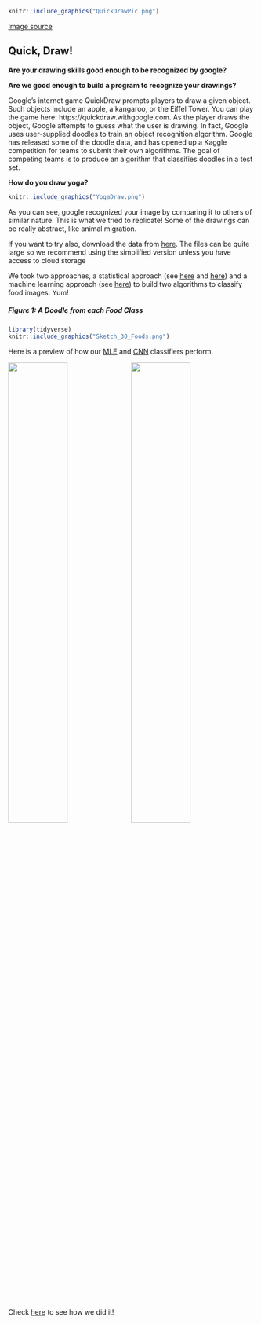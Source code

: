 
```r
knitr::include_graphics("QuickDrawPic.png")
```

[Image source](https://quickdraw.withgoogle.com/)

## Quick, Draw!

**Are your drawing skills good enough to be recognized by google?**

**Are we good enough to build a program to recognize your drawings?**

Google's internet game QuickDraw prompts players to draw a given object. 
Such objects include an apple, a kangaroo, or the Eiffel Tower. 
You can play the game here: https://quickdraw.withgoogle.com. 
As the player draws the object, Google attempts to guess what the user is drawing. 
In fact, Google uses user-supplied doodles to train an object recognition algorithm.
Google has released some of the doodle data, and has opened up a Kaggle competition for teams to submit their own algorithms. The goal of competing teams is to produce an algorithm that classifies doodles in a test set.

**How do you draw yoga?**

```r
knitr::include_graphics("YogaDraw.png")
```


As you can see, google recognized your image by comparing it to others of similar nature. This is what we tried to replicate! Some of the drawings can be really abstract, like animal migration. 

If you want to try also, download the data from [here](https://www.kaggle.com/c/quickdraw-doodle-recognition/data). The files can be quite large so we recommend using the simplified version unless you have access to cloud storage

We took two approaches, a statistical approach (see [here](https://adpitt6.github.io/DataScience2/EDA.html) and [here](https://adpitt6.github.io/DataScience2/Model_1.html)) and a machine learning approach (see [here](https://adpitt6.github.io/DataScience2/AnUnconsciousApproach.html)) to build two algorithms to classify food images. Yum!

##### Figure 1: A Doodle from each Food Class


```r
library(tidyverse)
knitr::include_graphics("Sketch_30_Foods.png")
```





Here is a preview of how our [MLE](https://adpitt6.github.io/DataScience2/Model_1.html) and [CNN](https://adpitt6.github.io/DataScience2/AnUnconsciousApproach.html) classifiers perform.

![](docs/Classifications0.png){width=49%} ![](docs/mix_ordered_homepage.png){width=49%}


Check [here](https://github.com/adpitt6/DataScience2) to see how we did it!
